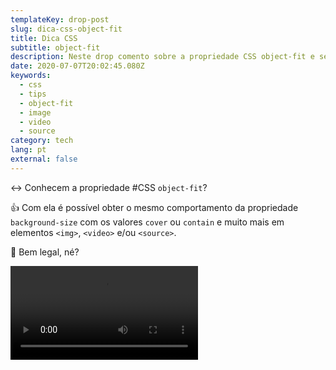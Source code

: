 ```yaml
---
templateKey: drop-post
slug: dica-css-object-fit
title: Dica CSS
subtitle: object-fit
description: Neste drop comento sobre a propriedade CSS object-fit e seu comportamento.
date: 2020-07-07T20:02:45.080Z
keywords:
  - css
  - tips
  - object-fit
  - image
  - video
  - source
category: tech
lang: pt
external: false
---
```



<Drop>

↔️ Conhecem a propriedade #CSS `object-fit`?

👍 Com ela é possível obter o mesmo comportamento da propriedade `background-size` com os valores `cover` ou `contain` e muito mais em elementos `<img>`, `<video>` e/ou `<source>`.

🌸 Bem legal, né?

<Video src="https://video.twimg.com/ext_tw_video/1280468354235609088/pu/vid/510x720/AcJ0i0uSBsNlEdDZ.mp4?tag=10" />

</Drop>
